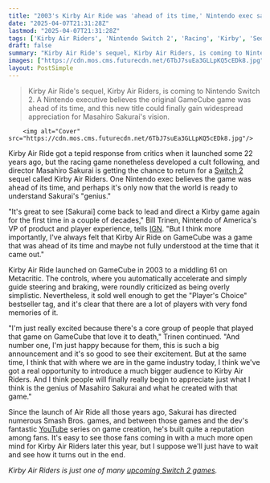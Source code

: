 ```yaml
---
title: "2003's Kirby Air Ride was 'ahead of its time,' Nintendo exec says, and the Switch 2 sequel might finally let people appreciate 'the genius of Masahiro Sakurai'"
date: "2025-04-07T21:31:28Z"
lastmod: "2025-04-07T21:31:28Z"
tags: ['Kirby Air Riders', 'Nintendo Switch 2', 'Racing', 'Kirby', 'Sequel', 'GameCube']
draft: false
summary: "Kirby Air Ride's sequel, Kirby Air Riders, is coming to Nintendo Switch 2.  A Nintendo executive believes the original GameCube game was ahead of its time, and this new title could finally gain widespread appreciation for Masahiro Sakurai's vision."
images: ["https://cdn.mos.cms.futurecdn.net/6TbJ7suEa3GLLpKQ5cEDk8.jpg"]
layout: PostSimple
---
```

> Kirby Air Ride's sequel, Kirby Air Riders, is coming to Nintendo Switch 2.  A Nintendo executive believes the original GameCube game was ahead of its time, and this new title could finally gain widespread appreciation for Masahiro Sakurai's vision.


        <img alt="Cover" src="https://cdn.mos.cms.futurecdn.net/6TbJ7suEa3GLLpKQ5cEDk8.jpg"/>
        
Kirby Air Ride got a tepid response from critics when it launched some 22 years ago, but the racing game nonetheless developed a cult following, and director Masahiro Sakurai is getting the chance to return for a [Switch 2](https://www.gamesradar.com/nintendo-switch-2-guide/) sequel called Kirby Air Riders. One Nintendo exec believes the game was ahead of its time, and perhaps it's only now that the world is ready to understand Sakurai's "genius."

"It's great to see [Sakurai] come back to lead and direct a Kirby game again for the first time in a couple of decades," Bill Trinen, Nintendo of America's VP of product and player experience, tells [IGN](https://www.ign.com/articles/our-big-nintendo-switch-2-interview-with-nintendo-of-americas-bill-trinen). "But I think more importantly, I've always felt that Kirby Air Ride on GameCube was a game that was ahead of its time and maybe not fully understood at the time that it came out."

Kirby Air Ride launched on GameCube in 2003 to a middling 61 on Metacritic. The controls, where you automatically accelerate and simply guide steering and braking, were roundly criticized as being overly simplistic. Nevertheless, it sold well enough to get the "Player's Choice" bestseller tag, and it's clear that there are a lot of players with very fond memories of it.

"I'm just really excited because there's a core group of people that played that game on GameCube that love it to death," Trinen continued. "And number one, I'm just happy because for them, this is such a big announcement and it's so good to see their excitement. But at the same time, I think that with where we are in the game industry today, I think we've got a real opportunity to introduce a much bigger audience to Kirby Air Riders. And I think people will finally really begin to appreciate just what I think is the genius of Masahiro Sakurai and what he created with that game."

Since the launch of Air Ride all those years ago, Sakurai has directed numerous Smash Bros. games, and between those games and the dev's fantastic [YouTube](https://www.gamesradar.com/tag/youtube/) series on game creation, he's built quite a reputation among fans. It's easy to see those fans coming in with a much more open mind for Kirby Air Riders later this year, but I suppose we'll just have to wait and see how it turns out in the end.

*Kirby Air Riders is just one of many *[<em>upcoming Switch 2 games</em>](https://www.gamesradar.com/upcoming-switch-2-games/)*.*
        